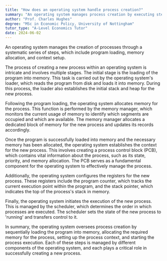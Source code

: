 ```yaml
---
title: "How does an operating system handle process creation?"
summary: "An operating system manages process creation by executing steps such as program loading, memory allocation, and context setting to ensure efficient process management."
author: "Prof. Charles Hughes"
degree: "MSc in Economic Policy, University of Nottingham"
tutor_type: "A-Level Economics Tutor"
date: 2024-06-02
---
```


An operating system manages the creation of processes through a systematic series of steps, which include program loading, memory allocation, and context setup.

The process of creating a new process within an operating system is intricate and involves multiple stages. The initial stage is the loading of the program into memory. This task is carried out by the operating system's loader, which reads the program from disk and loads it into memory. During this process, the loader also establishes the initial stack and heap for the new process.

Following the program loading, the operating system allocates memory for the process. This function is performed by the memory manager, which monitors the current usage of memory to identify which segments are occupied and which are available. The memory manager allocates a dedicated block of memory for the new process and updates its records accordingly.

Once the program is successfully loaded into memory and the necessary memory has been allocated, the operating system establishes the context for the new process. This involves creating a process control block (PCB), which contains vital information about the process, such as its state, priority, and memory allocation. The PCB serves as a fundamental component for the operating system to effectively manage the process.

Additionally, the operating system configures the registers for the new process. These registers include the program counter, which tracks the current execution point within the program, and the stack pointer, which indicates the top of the process's stack in memory.

Finally, the operating system initiates the execution of the new process. This is managed by the scheduler, which determines the order in which processes are executed. The scheduler sets the state of the new process to 'running' and transfers control to it.

In summary, the operating system oversees process creation by sequentially loading the program into memory, allocating the required memory for the process, setting up the process context, and starting the process execution. Each of these steps is managed by different components of the operating system, and each plays a critical role in successfully creating a new process.
    